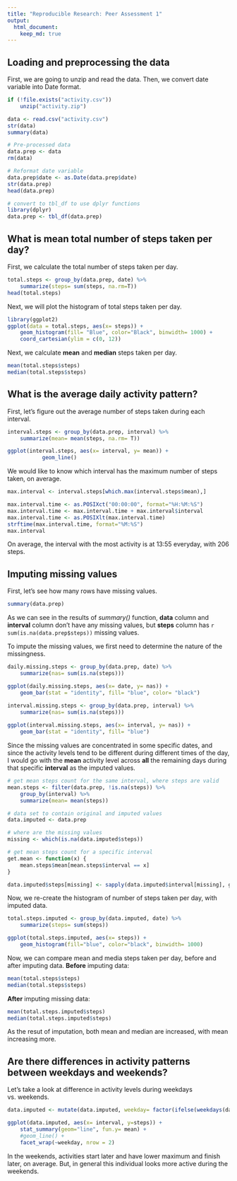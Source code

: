 ```yaml
---
title: "Reproducible Research: Peer Assessment 1"
output: 
  html_document:
    keep_md: true
---
```



## Loading and preprocessing the data

First, we are going to unzip and read the data. Then, we convert date variable into Date format.

```r
if (!file.exists("activity.csv"))
    unzip("activity.zip")

data <- read.csv("activity.csv")
str(data)
summary(data)

# Pre-processed data
data.prep <- data
rm(data)

# Reformat date variable
data.prep$date <- as.Date(data.prep$date)
str(data.prep)
head(data.prep)

# convert to tbl_df to use dplyr functions
library(dplyr)
data.prep <- tbl_df(data.prep)
```

## What is mean total number of steps taken per day?

First, we calculate the total number of steps taken per day.
```r
total.steps <- group_by(data.prep, date) %>%
    summarize(steps= sum(steps, na.rm=T))
head(total.steps)
```

Next, we will plot the histogram of total steps taken per day.

```r
library(ggplot2)
ggplot(data = total.steps, aes(x= steps)) +
    geom_histogram(fill= "Blue", color="Black", binwidth= 1000) +
    coord_cartesian(ylim = c(0, 12))
```

Next, we calculate **mean** and **median** steps taken per day.

```r
mean(total.steps$steps)
median(total.steps$steps)
```

## What is the average daily activity pattern?

First, let's figure out the average number of steps taken during each interval.

```r
interval.steps <- group_by(data.prep, interval) %>%
    summarize(mean= mean(steps, na.rm= T))

ggplot(interval.steps, aes(x= interval, y= mean)) +
           geom_line()
```

We would like to know which interval has the maximum number of steps taken, on average.
```r
max.interval <- interval.steps[which.max(interval.steps$mean),]

max.interval.time <- as.POSIXct("00:00:00", format="%H:%M:%S")
max.interval.time <- max.interval.time + max.interval$interval
max.interval.time <- as.POSIXlt(max.interval.time)
strftime(max.interval.time, format="%M:%S")
max.interval
```

On average, the interval with the most activity is at 13:55 everyday, with 206 steps.

## Imputing missing values

First, let's see how many rows have missing values.

```r
summary(data.prep)
```

As we can see in the results of *summary()* function, **data** column and **interval** column don't have any missing values, but **steps** column has `r sum(is.na(data.prep$steps))` missing values.

To impute the missing values, we first need to determine the nature of the missingness.

```r
daily.missing.steps <- group_by(data.prep, date) %>%
    summarize(nas= sum(is.na(steps)))

ggplot(daily.missing.steps, aes(x= date, y= nas)) +
    geom_bar(stat = "identity", fill= "blue", color= "black")

interval.missing.steps <- group_by(data.prep, interval) %>%
    summarize(nas= sum(is.na(steps)))
    
ggplot(interval.missing.steps, aes(x= interval, y= nas)) +
    geom_bar(stat = "identity", fill= "blue")

```

Since the missing values are concentrated in some specific dates, and since the activity levels tend to be different during different times of the day, I would go with the **mean** activity level across **all** the remaining days during that specific **interval** as the imputed values.

```r
# get mean steps count for the same interval, where steps are valid
mean.steps <- filter(data.prep, !is.na(steps)) %>%
    group_by(interval) %>%
    summarize(mean= mean(steps))

# data set to contain original and imputed values
data.imputed <- data.prep

# where are the missing values
missing <- which(is.na(data.imputed$steps))

# get mean steps count for a specific interval
get.mean <- function(x) {
    mean.steps$mean[mean.steps$interval == x]
}

data.imputed$steps[missing] <- sapply(data.imputed$interval[missing], get.mean)
```

Now, we re-create the histogram of number of steps taken per day, with imputed data.
```r
total.steps.imputed <- group_by(data.imputed, date) %>%
    summarize(steps= sum(steps))

ggplot(total.steps.imputed, aes(x= steps)) +
    geom_histogram(fill="blue", color="black", binwidth= 1000)
```

Now, we can compare mean and media steps taken per day, before and after imputing data. **Before** imputing data:
```r
mean(total.steps$steps)
median(total.steps$steps)
```

**After** imputing missing data:
```r
mean(total.steps.imputed$steps)
median(total.steps.imputed$steps)
```

As the resut of imputation, both mean and median are increased, with mean increasing more.

## Are there differences in activity patterns between weekdays and weekends?

Let's take a look at difference in activity levels during weekdays vs. weekends.
```r
data.imputed <- mutate(data.imputed, weekday= factor(ifelse(weekdays(date) %in% c("Saturday", "Sunday"), "weekend", "weekday")))

ggplot(data.imputed, aes(x= interval, y=steps)) +
    stat_summary(geom="line", fun.y= mean) +
    #geom_line() +
    facet_wrap(~weekday, nrow = 2)
```

In the weekends, activities start later and have lower maximum and finish later, on average. But, in general this individual looks more active during the weekends.